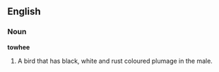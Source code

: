 ==English==

===Noun===

'''towhee'''

#A bird that has black, white and rust coloured plumage in the male.